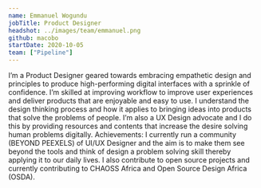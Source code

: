 ```yaml
---
name: Emmanuel Wogundu
jobTitle: Product Designer
headshot: ../images/team/emmanuel.png
github: macobo
startDate: 2020-10-05
team: ["Pipeline"]
---
```


I’m a Product Designer geared towards embracing empathetic design and principles to produce high-performing digital interfaces with a sprinkle of confidence.
I’m skilled at improving workflow to improve user experiences and deliver products that are enjoyable and easy to use.
I understand the design thinking process and how it applies to bringing ideas into products that solve the problems of people.
I’m also a UX Design advocate and I do this by providing resources and contents that increase the desire solving human problems digitally.
Achievements:
I currently  run a community (BEYOND PEEXELS) of UI/UX Designer and the aim is to make them see beyond the tools and think of design a problem solving skill thereby applying it to our daily lives.
I also contribute to open source projects and currently contributing to CHAOSS
 Africa and Open Source Design Africa (OSDA).